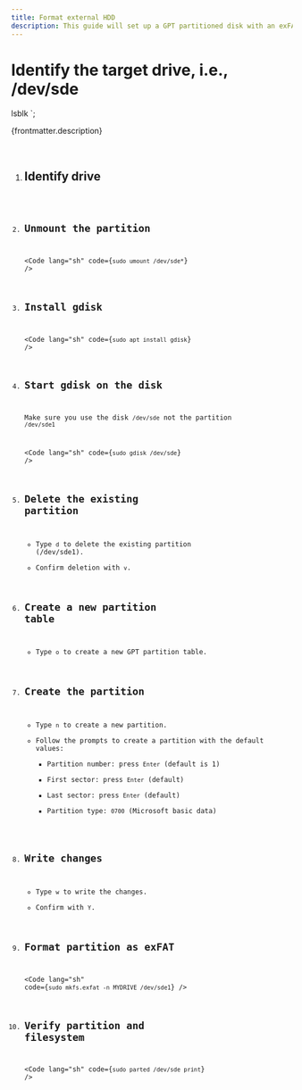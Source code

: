 ```yaml
---
title: Format external HDD
description: This guide will set up a GPT partitioned disk with an exFAT filesystem, compatible with Windows, macOS and Linux. See the steps to format a disk with GPT and exFAT using gdisk and mkfs.exfat below.
---
```



# Identify the target drive, i.e., /dev/sde
lsblk
`;

<p>{frontmatter.description}</p>

<br />

<Steps>

1. ## Identify drive

   <Code lang="sh" code={identifyDrive} />

2. ## Unmount the partition

   <Code lang="sh" code={`sudo umount /dev/sde*`} />

3. ## Install gdisk

   <Code lang="sh" code={`sudo apt install gdisk`} />

4. ## Start gdisk on the disk

   Make sure you use the disk `/dev/sde` not the partition `/dev/sde1`

   <Code lang="sh" code={`sudo gdisk /dev/sde`} />

5. ## Delete the existing partition

   - Type `d` to delete the existing partition (/dev/sde1).
   - Confirm deletion with `v`.

6. ## Create a new partition table

   - Type `o` to create a new GPT partition table.

7. ## Create the partition

   - Type `n` to create a new partition.
   - Follow the prompts to create a partition with the default values:
     - Partition number: press `Enter` (default is 1)
     - First sector: press `Enter` (default)
     - Last sector: press `Enter` (default)
     - Partition type: `0700` (Microsoft basic data)

8. ## Write changes

   - Type `w` to write the changes.
   - Confirm with `Y`.

9. ## Format partition as exFAT

   <Code lang="sh" code={`sudo mkfs.exfat -n MYDRIVE /dev/sde1`} />

10. ## Verify partition and filesystem
    <Code lang="sh" code={`sudo parted /dev/sde print`} />

</Steps>
